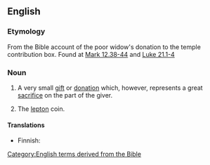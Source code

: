 ==English==

===Etymology===
From the Bible account of the poor widow's donation to the temple contribution box. Found at [http://en.wikisource.org/wiki/Bible_%28World_English%29/Mark#Chapter_12 Mark 12.38-44] and [http://en.wikisource.org/wiki/Bible_%28World_English%29/Luke#Chapter_21 Luke 21.1-4]

===Noun===
{{en-noun|head=[[widow]]'s [[mite]]}}

# A very small [[gift]] or [[donation]] which, however, represents a great [[sacrifice]] on the part of the giver.
# {{lb|en|numismatics}} The [[lepton]] coin.

====Translations====
{{trans-top|small donation}}
* Finnish: {{t|fi|[[lesken]] [[ropo]]}}
{{trans-mid}}
{{trans-bottom}}

{{trans-see|numismatics: lepton|lepton}}

[[Category:English terms derived from the Bible]]